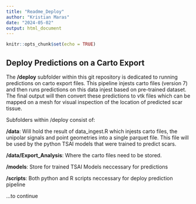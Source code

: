 ```yaml
---
title: "Readme_Deploy"
author: "Kristian Maras"
date: "2024-05-02"
output: html_document
---
```


```r
knitr::opts_chunk$set(echo = TRUE)
```

## Deploy Predictions on a Carto Export

The **/deploy** subfolder within this git repository is dedicated to running predictions on carto export files. This pipeline injests carto files (version 7) and then runs predictions on this data injest based on pre-trained dataset. The final output will then convert these predictions to vtk files which can be mapped on a mesh for visual inspection of the location of predicted scar tissue.

Subfolders within /deploy consist of:

  **/data**: Will hold the result of data_ingest.R which injests carto files, the unipolar signals and point        geometries into a single parquet file. This file will be used by the python TSAI models that were trained to  predict scars.
  
  **/data/Export_Analysis**: Where the carto files need to be stored.
  
  **/models**: Store for trained TSAI Models neccessary for predictions
  
  **/scripts**: Both python and R scripts neccessary for deploy prediction pipeline

...to continue 
